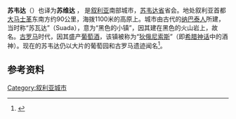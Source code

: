 {{Infobox Settlement
|name                   =苏韦达
|settlement_type        =
|official_name          = 
|other_name             = 
|native_name            = السويداء 
|nickname               = 
|motto                  =
|image_skyline          = As-Suwayda The Agora of Dionysias.jpg
|imagesize              = 300px
|image_caption          = 苏韦达的古罗马露天剧场
|image_flag             = 
|flag_size              =
|image_seal             = 
|seal_size              =
|image_shield           = 
|shield_size            =
|image_blank_emblem     =
|blank_emblem_type      =
|blank_emblem_size      =
|image_map              = 
|mapsize                = 
|map_caption            = 
|pushpin_map            = Syria
|pushpin_label_position =bottom
|pushpin_map_caption    =在叙利亚的位置
|pushpin_mapsize        =300
<!-- Location ------------------>
|coordinates_region     = SY
|subdivision_type       = 国家
|subdivision_name       = {{Flag|Syria}}
|subdivision_type1      = [[叙利亚行政区划|省]]
|subdivision_name1      = [[苏韦达省|苏韦达省]]
|subdivision_type2      = [[区_(叙利亚)|区]]
|subdivision_name2      = [[苏韦达区|苏韦达区]]
|subdivision_type3      = 
|subdivision_name3      = 
|subdivision_type4      = 
|subdivision_name4      =
<!-- Politics ----------------->
|government_footnotes   =
|government_type        =
|leader_title           =
|leader_name            =
|leader_title1          =  <!-- for places with, say, both a mayor and a city manager -->
|leader_name1           =
|leader_title2          =
|leader_name2           =
|established_title      =  <!-- Settled -->
|established_date       = 
|established_title2     =  <!-- Incorporated (town) -->
|established_date2      = 
|established_title3     =  <!-- Incorporated (city) -->
|established_date3      =
<!-- Area    --------------------->
|area_magnitude         = 
|unit_pref                =Imperial <!--Enter: Imperial, if Imperial (metric) is desired-->
|area_footnotes           =
|area_total_km2           = <!-- ALL fields dealing with a measurements are subject to automatic unit conversion-->
|area_land_km2            = <!--See table @ Template:Infobox Settlement for details on automatic unit conversion-->
|area_water_km2           =
|area_total_sq_mi         =
|area_land_sq_mi          =
|area_water_sq_mi         =
|area_water_percent       =
|area_urban_km2           =
|area_urban_sq_mi         =
|area_metro_km2           =
|area_metro_sq_mi         =
|area_blank1_title        =
|area_blank1_km2          =
|area_blank1_sq_mi        =
<!-- Population   ----------------------->
|population_as_of               =2008 est.
|population_footnotes           =
|population_note                =
|population_total               =63,324
|population_density_km2         =
|population_density_sq_mi       =
|population_metro               =
|population_density_metro_km2   =
|population_density_metro_sq_mi =
|population_urban               =
|population_density_urban_km2   =
|population_density_urban_sq_mi =
|population_blank1_title        =Ethnicities
|population_blank1              =
|population_blank2_title        =Religions
|population_blank2              =
|population_density_blank1_km2 =   
|population_density_blank1_sq_mi =
<!-- General information  --------------->
|timezone               = [[欧洲东部时间|EET]]
|utc_offset             = +2
|timezone_DST           = +3
|utc_offset_DST         = 
|latd=32|latm=42|lats= |latNS=N
|longd=36|longm=34|longs=|longEW=E
|elevation_footnotes    =  <!--for references: use <ref> </ref> tags-->
|elevation_m            = 
|elevation_ft           =
<!-- Area/postal codes & others -------->
|postal_code_type       =  <!-- enter ZIP code, Postcode, Post code, Postal code... -->
|postal_code            =
|area_code              = 16|16
|blank_name             =
|blank_info             =
|blank1_name            =
|blank1_info            =
|website                = 
|footnotes              = 
}} 
'''苏韦达'''（{{lang-ar|السويداء}}）也译为'''苏维达''' ，  是[[叙利亚|叙利亚]]南部城市，[[苏韦达省|苏韦达省]]省会。地处叙利亚首都[[大马士革|大马士革]]东南方约90公里，海拨1100米的高原上。城市由古代的[[纳巴泰人|纳巴泰人]]所建，当时称“苏瓦达”（Suada），意为“黑色的小镇”，因其建在黑色的火山岩上，故名。[[古罗马|古罗马]]时代，因其盛产[[葡萄酒|葡萄酒]]，该镇被称为“[[狄俄尼索斯|狄俄尼索斯]]”（即[[希腊神话|希腊神话]]中的酒神）。现在的苏韦达仍以大片的葡萄园和古罗马遗迹闻名<ref>{{Cite web |url=http://www.e-travelworld.cn/syriatourism/south_2.htm |title=叙利亚旅游局：苏维达 |access-date=2011-08-25 |archive-date=2016-03-04 |archive-url=https://web.archive.org/web/20160304132102/http://www.e-travelworld.cn/syriatourism/south_2.htm |dead-url=no }}</ref>。
==参考资料==
{{reflist}}

{{Commons|Category:As-Suwayda}}
{{coord|32|42|0|N|36|34|0|E|display=title}}
{{DEFAULTSORT: Suwayda}}
[[Category:叙利亚城市|Category:叙利亚城市]]